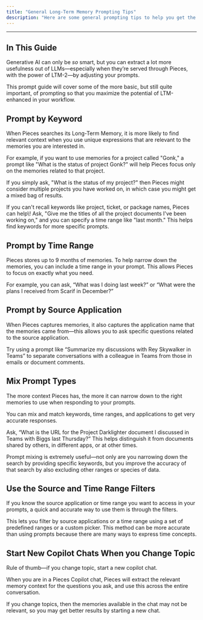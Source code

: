 ```yaml
---
title: "General Long-Term Memory Prompting Tips"
description: "Here are some general prompting tips to help you get the most out of Pieces."
---
```


---

## In This Guide

Generative AI can only be _so_ smart, but you can extract a lot more usefulness out of LLMs—especially when they’re served through Pieces, with the power of LTM-2—by adjusting your prompts.

This prompt guide will cover some of the more basic, but still quite important, of prompting so that you maximize the potential of LTM-enhanced in your workflow.

## Prompt by Keyword

When Pieces searches its Long-Term Memory, it is more likely to find relevant context when you use unique expressions that are relevant to the memories you are interested in.

For example, if you want to use memories for a project called "Gonk," a prompt like "What is the status of project Gonk?" will help Pieces focus only on the memories related to that project.

If you simply ask, "What is the status of my project?" then Pieces might consider multiple projects you have worked on, in which case you might get a mixed bag of results.

<tip>
  If you can't recall keywords like project, ticket, or package names, Pieces can help\! Ask, "Give me the titles of all the project documents I've been working on," and you can specify a time range like "last month." This helps find keywords for more specific prompts.
</tip>

## Prompt by Time Range

Pieces stores up to 9 months of memories. To help narrow down the memories, you can include a time range in your prompt. This allows Pieces to focus on exactly what you need.

For example, you can ask, “What was I doing last week?” or “What were the plans I received from Scarif in December?”

## Prompt by Source Application

When Pieces captures memories, it also captures the application name that the memories came from—this allows you to ask specific questions related to the source application.

Try using a prompt like “Summarize my discussions with Rey Skywalker in Teams” to separate conversations with a colleague in Teams from those in emails or document comments.

## Mix Prompt Types

The more context Pieces has, the more it can narrow down to the right memories to use when responding to your prompts.

You can mix and match keywords, time ranges, and applications to get very accurate responses.

Ask, “What is the URL for the Project Darklighter document I discussed in Teams with Biggs last Thursday?” This helps distinguish it from documents shared by others, in different apps, or at other times.

<tip>
  Prompt mixing is extremely useful—not only are you narrowing down the search by providing specific keywords, but you improve the accuracy of that search by also excluding other ranges or species of data.
</tip>

## Use the Source and Time Range Filters

If you know the source application or time range you want to access in your prompts, a quick and accurate way to use them is through the filters.

This lets you filter by source applications or a time range using a set of predefined ranges or a custom picker. This method can be more accurate than using prompts because there are many ways to express time concepts.

## Start New Copilot Chats When you Change Topic

Rule of thumb—if you change topic, start a new copilot chat.

When you are in a Pieces Copilot chat, Pieces will extract the relevant memory context for the questions you ask, and use this across the entire conversation.

If you change topics, then the memories available in the chat may not be relevant, so you may get better results by starting a new chat.